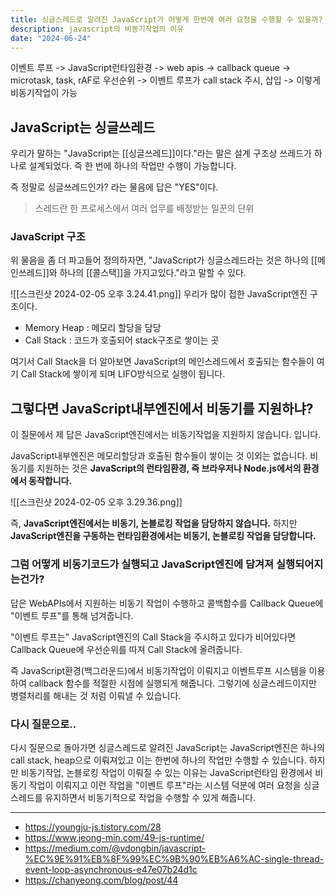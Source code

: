 ```yaml
---
title: 싱글스레드로 알려진 JavaScript가 어떻게 한번에 여러 요청을 수행할 수 있을까?
description: javascript의 비동기작업의 이유
date: "2024-06-24"
---
```


이벤트 루프 -> JavaScript런타임환경 -> web apis -> callback queue -> microtask, task, rAF로 우선순위 -> 이벤트 루프가 call stack 주시, 삽입 -> 이렇게 비동기작업이 가능

## JavaScript는 싱글쓰레드

우리가 말하는 "JavaScript는 [[싱글쓰레드]]이다."라는 말은 설계 구조상 쓰레드가 하나로 설계되었다.
즉 한 번에 하나의 작업만 수행이 가능합니다.

즉 정말로 싱글쓰레드인가? 라는 물음에 답은 "YES"이다.

> 스레드란
> 한 프로세스에서 여러 업무를 배정받는 일꾼의 단위

### JavaScript 구조

위 물음을 좀 더 파고들어 정의하자면,
"JavaScript가 싱글스레드라는 것은 하나의 [[메인쓰레드]]와 하나의 [[콜스택]]을 가지고있다."라고 말할 수 있다.

![[스크린샷 2024-02-05 오후 3.24.41.png]]
우리가 많이 접한 JavaScript엔진 구조이다.

- Memory Heap : 메모리 할당을 담당
- Call Stack : 코드가 호출되어 stack구조로 쌓이는 곳

여기서 Call Stack을 더 알아보면 JavaScript의 메인스레드에서 호출되는 함수들이 여기 Call Stack에 쌓이게 되며 LIFO방식으로 실행이 됩니다.

## 그렇다면 JavaScript내부엔진에서 비동기를 지원하냐?

이 질문에서 제 답은 JavaScript엔진에서는 비동기작업을 지원하지 않습니다. 입니다.

JavaScript내부엔진은 메모리할당과 호출된 함수들이 쌓이는 것 이외는 없습니다.
비동기를 지원하는 것은 **JavaScript의 런타임환경, 즉 브라우저나 Node.js에서의 환경에서 동작합니다.**

![[스크린샷 2024-02-05 오후 3.29.36.png]]

즉, **JavaScript엔진에서는 비동기, 논블로킹 작업을 담당하지 않습니다.**
하지만 **JavaScript엔진을 구동하는 런타임환경에서는 비동기, 논블로킹 작업을 담당합니다.**

### 그럼 어떻게 비동기코드가 실행되고 JavaScript엔진에 담겨져 실행되어지는건가?

답은 WebAPIs에서 지원하는 비동기 작업이 수행하고 콜백함수를 Callback Queue에 "이벤트 루프"를 통해 넘겨줍니다.

"이벤트 루프는" JavaScript엔진의 Call Stack을 주시하고 있다가 비어있다면 Callback Queue에 우선순위를 따져 Call Stack에 올려줍니다.

즉 JavaScript환경(백그라운드)에서 비동기작업이 이뤄지고 이벤트루프 시스템을 이용하여 callback 함수를 적절한 시점에 실행되게 해줍니다.
그렇기에 싱글스레드이지만 병렬처리를 해내는 것 처럼 이뤄낼 수 있습니다.

### 다시 질문으로..

다시 질문으로 돌아가면 싱글스레드로 알려진 JavaScript는 JavaScript엔진은 하나의 call stack, heap으로 이뤄져있고 이는 한번에 하나의 작업만 수행할 수 있습니다.
하지만 비동기작업, 논블로킹 작업이 이뤄질 수 있는 이유는 JavaScript런타임 환경에서 비동기 작업이 이뤄지고 이런 작업을 "이벤트 루프"라는 시스템 덕분에 여러 요청을 싱글 스레드를 유지하면서 비동기적으로 작업을 수행할 수 있게 해줍니다.

---

- https://youngju-js.tistory.com/28
- https://www.jeong-min.com/49-js-runtime/
- https://medium.com/@vdongbin/javascript-%EC%9E%91%EB%8F%99%EC%9B%90%EB%A6%AC-single-thread-event-loop-asynchronous-e47e07b24d1c
- https://chanyeong.com/blog/post/44
